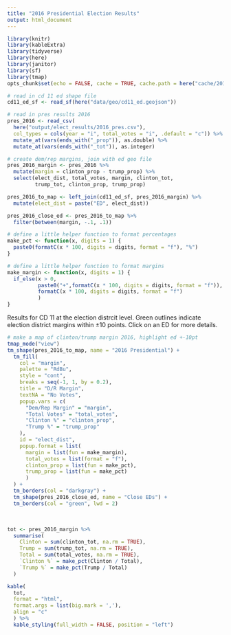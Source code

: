 ```yaml
---
title: "2016 Presidential Election Results"
output: html_document
---
```


```r
library(knitr)
library(kableExtra)
library(tidyverse)
library(here)
library(janitor)
library(sf)
library(tmap)
opts_chunk$set(echo = FALSE, cache = TRUE, cache.path = here("cache/2016_pres/"))
```

```r
# read in cd 11 ed shape file
cd11_ed_sf <- read_sf(here("data/geo/cd11_ed.geojson"))

# read in pres results 2016
pres_2016 <- read_csv(
  here("output/elect_results/2016_pres.csv"),
  col_types = cols(year = "i", total_votes = "i", .default = "c")) %>%
  mutate_at(vars(ends_with("_prop")), as.double) %>%
  mutate_at(vars(ends_with("_tot")), as.integer)

# create dem/rep margins, join with ed geo file
pres_2016_margin <- pres_2016 %>%
  mutate(margin = clinton_prop - trump_prop) %>%
  select(elect_dist, total_votes, margin, clinton_tot,
         trump_tot, clinton_prop, trump_prop)

pres_2016_to_map <- left_join(cd11_ed_sf, pres_2016_margin) %>%
  mutate(elect_dist = paste("ED", elect_dist))

pres_2016_close_ed <- pres_2016_to_map %>%
  filter(between(margin, -.1, .1))

# define a little helper function to format percentages
make_pct <- function(x, digits = 1) {
  paste0(formatC(x * 100, digits = digits, format = "f"), "%")
}

# define a little helper function to format margins
make_margin <- function(x, digits = 1) {
  if_else(x > 0,
          paste0("+",formatC(x * 100, digits = digits, format = "f")),
          formatC(x * 100, digits = digits, format = "f")
          )
}
```

Results for CD 11 at the election distrcit level. Green outlines indicate election district margins within &#177;10 points. Click on an ED for more details.  

```r

# make a map of clinton/trump margin 2016, highlight ed +-10pt
tmap_mode("view")
tm_shape(pres_2016_to_map, name = "2016 Presidential") +
  tm_fill(
    col = "margin",
    palette = "RdBu",
    style = "cont",
    breaks = seq(-1, 1, by = 0.2),
    title = "D/R Margin",
    textNA = "No Votes",
    popup.vars = c(
      "Dem/Rep Margin" = "margin",
      "Total Votes" = "total_votes",
      "Clinton %" = "clinton_prop",
      "Trump %" = "trump_prop"
    ),
    id = "elect_dist",
    popup.format = list(
      margin = list(fun = make_margin),
      total_votes = list(format = "f"),
      clinton_prop = list(fun = make_pct),
      trump_prop = list(fun = make_pct)
      )
  ) +
  tm_borders(col = "darkgray") +
  tm_shape(pres_2016_close_ed, name = "Close EDs") +
  tm_borders(col = "green", lwd = 2)
```
<br>
```r
tot <- pres_2016_margin %>%
  summarise(
    Clinton = sum(clinton_tot, na.rm = TRUE),
    Trump = sum(trump_tot, na.rm = TRUE),
    Total = sum(total_votes, na.rm = TRUE),
    `Clinton %` = make_pct(Clinton / Total),
    `Trump %` = make_pct(Trump / Total)
  )

kable(
  tot,
  format = "html",
  format.args = list(big.mark = ','),
  align = "c"
  ) %>%
  kable_styling(full_width = FALSE, position = "left")
```

